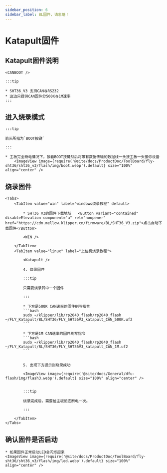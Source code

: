 ```yaml
---
sidebar_position: 6
sidebar_label: BL固件，请忽略！
---
```







# Katapult固件

## Katapult固件说明

    <CANBOOT />

    :::tip

    * SHT36_V3 支持CAN与RS232
    * 这边只提供CAN固件分500K与1M速率
    :::

## 进入烧录模式

    :::tip

    箭头所指为`BOOT按键`

    :::

    * 主板完全断电情况下，按着BOOT按键然后将带有数据传输的数据线一头接主板一头接你设备
        <ImageView image={require('@site/docs/ProductDoc/ToolBoard/fly-sht36/sht36_v3/flash/img/boot.webp').default} size="100%" align="center" />

## 烧录固件
    <Tabs>
        <TabItem value="win" label="windows烧录教程" default>

            * SHT36 V3的固件下载地址   <Button variant="contained" disableElevation component="a" rel="noopener" href="https://cdn.mellow.klipper.cn/firmware/BL/SHT36_V3.zip">点击自动下载固件</Button>

            <WIN />
            
        </TabItem>
        <TabItem value="linux" label="上位机烧录教程">
            
            <Katapult />

            4. 烧录固件

            :::tip

            只需要烧录其中一个固件

            :::

            * 下方是500K CAN速率的固件刷写指令
            ```bash
            sudo ~/klipper/lib/rp2040_flash/rp2040_flash ~/FLY_Katapult/BL/SHT36/FLY_SHT36V3_katapult_CAN_500K.uf2
            ```
                       
            * 下方是1M CAN速率的固件刷写指令
            ```bash
            sudo ~/klipper/lib/rp2040_flash/rp2040_flash ~/FLY_Katapult/BL/SHT36/FLY_SHT36V3_katapult_CAN_1M.uf2
            ```


            5. 出现下方提示则烧录成功

            <ImageView image={require('@site/docs/General/dfu-flash/img/flash3.webp').default} size="100%" align="center" />


            :::tip

            烧录完成后，需要给主板彻底断电一次。

            :::

        </TabItem>
    </Tabs>

## 确认固件是否启动

    * 如果固件正常启动LED会闪烁起来
    <ImageView image={require('@site/docs/ProductDoc/ToolBoard/fly-sht36/sht36_v3/flash/img/led.webp').default} size="100%" align="center" />

